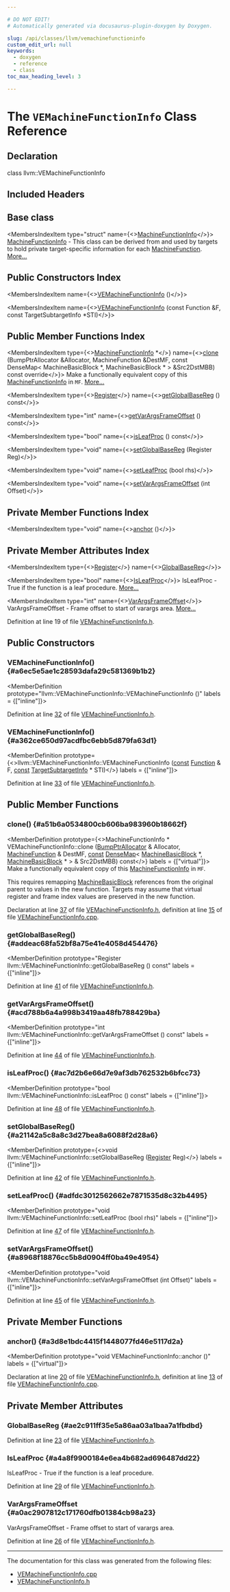 ```yaml
---

# DO NOT EDIT!
# Automatically generated via docusaurus-plugin-doxygen by Doxygen.

slug: /api/classes/llvm/vemachinefunctioninfo
custom_edit_url: null
keywords:
  - doxygen
  - reference
  - class
toc_max_heading_level: 3

---
```





# The `VEMachineFunctionInfo` Class Reference

<DoxygenPage pluginConfig={pluginConfig}>



## Declaration

<CodeBlock>class llvm::VEMachineFunctionInfo</CodeBlock>

## Included Headers

<IncludesList>
<IncludesListItem
  filePath="Target/VE/VEMachineFunctionInfo.h"
  permalink="/docs/api/files/lib/lib/target/lib/target/ve/vemachinefunctioninfo-h"
  isLocal="true" />
</IncludesList>

## Base class

<MembersIndex>

<MembersIndexItem
  type="struct"
  name={<><a href="/docs/api/structs/llvm/machinefunctioninfo">MachineFunctionInfo</a></>}>
<a href="/docs/api/structs/llvm/machinefunctioninfo">MachineFunctionInfo</a> - This class can be derived from and used by targets to hold private target-specific information for each <a href="/docs/api/classes/llvm/machinefunction">MachineFunction</a>. <a href="/docs/api/structs/llvm/machinefunctioninfo/#details">More...</a>
</MembersIndexItem>

</MembersIndex>

## Public Constructors Index

<MembersIndex>

<MembersIndexItem
  name={<><a href="#a6ec5e5ae1c28593dafa29c581369b1b2">VEMachineFunctionInfo</a> ()</>}>
</MembersIndexItem>

<MembersIndexItem
  name={<><a href="#a362ce650d97acdfbc6ebb5d879fa63d1">VEMachineFunctionInfo</a> (const Function &amp;F, const TargetSubtargetInfo &#42;STI)</>}>
</MembersIndexItem>

</MembersIndex>

## Public Member Functions Index

<MembersIndex>

<MembersIndexItem
  type={<><a href="/docs/api/structs/llvm/machinefunctioninfo">MachineFunctionInfo</a> &#42;</>}
  name={<><a href="#a51b6a0534800cb606ba983960b18662f">clone</a> (BumpPtrAllocator &amp;Allocator, MachineFunction &amp;DestMF, const DenseMap&lt; MachineBasicBlock &#42;, MachineBasicBlock &#42; &gt; &amp;Src2DstMBB) const override</>}>
Make a functionally equivalent copy of this <a href="/docs/api/structs/llvm/machinefunctioninfo">MachineFunctionInfo</a> in <code>MF</code>. <a href="#a51b6a0534800cb606ba983960b18662f">More...</a>
</MembersIndexItem>

<MembersIndexItem
  type={<><a href="/docs/api/classes/llvm/register">Register</a></>}
  name={<><a href="#addeac68fa52bf8a75e41e4058d454476">getGlobalBaseReg</a> () const</>}>
</MembersIndexItem>

<MembersIndexItem
  type="int"
  name={<><a href="#acd788b6a4a998b3419aa48fb788429ba">getVarArgsFrameOffset</a> () const</>}>
</MembersIndexItem>

<MembersIndexItem
  type="bool"
  name={<><a href="#ac7d2b6e66d7e9af3db762532b6bfcc73">isLeafProc</a> () const</>}>
</MembersIndexItem>

<MembersIndexItem
  type="void"
  name={<><a href="#a21142a5c8a8c3d27bea8a6088f2d28a6">setGlobalBaseReg</a> (Register Reg)</>}>
</MembersIndexItem>

<MembersIndexItem
  type="void"
  name={<><a href="#adfdc3012562662e7871535d8c32b4495">setLeafProc</a> (bool rhs)</>}>
</MembersIndexItem>

<MembersIndexItem
  type="void"
  name={<><a href="#a8968f18876cc5b8d0904ff0ba49e4954">setVarArgsFrameOffset</a> (int Offset)</>}>
</MembersIndexItem>

</MembersIndex>

## Private Member Functions Index

<MembersIndex>

<MembersIndexItem
  type="void"
  name={<><a href="#a3d8e1bdc4415f1448077fd46e5117d2a">anchor</a> ()</>}>
</MembersIndexItem>

</MembersIndex>

## Private Member Attributes Index

<MembersIndex>

<MembersIndexItem
  type={<><a href="/docs/api/classes/llvm/register">Register</a></>}
  name={<><a href="#ae2c911ff35e5a86aa03a1baa7a1fbdbd">GlobalBaseReg</a></>}>
</MembersIndexItem>

<MembersIndexItem
  type="bool"
  name={<><a href="#a4a8f9900184e6ea4b682ad696487dd22">IsLeafProc</a></>}>
IsLeafProc - True if the function is a leaf procedure. <a href="#a4a8f9900184e6ea4b682ad696487dd22">More...</a>
</MembersIndexItem>

<MembersIndexItem
  type="int"
  name={<><a href="#a0ac2907812c171760dfb01384cb98a23">VarArgsFrameOffset</a></>}>
VarArgsFrameOffset - Frame offset to start of varargs area. <a href="#a0ac2907812c171760dfb01384cb98a23">More...</a>
</MembersIndexItem>

</MembersIndex>


Definition at line 19 of file <a href="/docs/api/files/lib/lib/target/lib/target/ve/vemachinefunctioninfo-h">VEMachineFunctionInfo.h</a>.

<SectionDefinition>

## Public Constructors

### VEMachineFunctionInfo() {#a6ec5e5ae1c28593dafa29c581369b1b2}

<MemberDefinition
  prototype="llvm::VEMachineFunctionInfo::VEMachineFunctionInfo ()"
  labels = {["inline"]}>

Definition at line <a href="/docs/api/files/lib/lib/target/lib/target/ve/vemachinefunctioninfo-h/#l00032">32</a> of file <a href="/docs/api/files/lib/lib/target/lib/target/ve/vemachinefunctioninfo-h">VEMachineFunctionInfo.h</a>.
</MemberDefinition>

### VEMachineFunctionInfo() {#a362ce650d97acdfbc6ebb5d879fa63d1}

<MemberDefinition
  prototype={<>llvm::VEMachineFunctionInfo::VEMachineFunctionInfo (<a href="/docs/api/files/lib/lib/target/lib/target/aarch64/aarch64promoteconstant-cpp/#a90f8350fecae261c25be85d38b451bff">const</a> <a href="/docs/api/classes/llvm/function">Function</a> &amp; F, <a href="/docs/api/files/lib/lib/target/lib/target/aarch64/aarch64promoteconstant-cpp/#a90f8350fecae261c25be85d38b451bff">const</a> <a href="/docs/api/classes/llvm/targetsubtargetinfo">TargetSubtargetInfo</a> &#42; STI)</>}
  labels = {["inline"]}>

Definition at line <a href="/docs/api/files/lib/lib/target/lib/target/ve/vemachinefunctioninfo-h/#l00033">33</a> of file <a href="/docs/api/files/lib/lib/target/lib/target/ve/vemachinefunctioninfo-h">VEMachineFunctionInfo.h</a>.
</MemberDefinition>

</SectionDefinition>

<SectionDefinition>

## Public Member Functions

### clone() {#a51b6a0534800cb606ba983960b18662f}

<MemberDefinition
  prototype={<>MachineFunctionInfo &#42; VEMachineFunctionInfo::clone (<a href="/docs/api/namespaces/llvm/#a8e612822d4ba7bb36c9c79582a567108">BumpPtrAllocator</a> &amp; Allocator, <a href="/docs/api/classes/llvm/machinefunction">MachineFunction</a> &amp; DestMF, <a href="/docs/api/files/lib/lib/target/lib/target/aarch64/aarch64promoteconstant-cpp/#a90f8350fecae261c25be85d38b451bff">const</a> <a href="/docs/api/classes/llvm/densemap">DenseMap</a>&lt; <a href="/docs/api/classes/llvm/machinebasicblock">MachineBasicBlock</a> &#42;, <a href="/docs/api/classes/llvm/machinebasicblock">MachineBasicBlock</a> &#42; &gt; &amp; Src2DstMBB) const</>}
  labels = {["virtual"]}>
Make a functionally equivalent copy of this <a href="/docs/api/structs/llvm/machinefunctioninfo">MachineFunctionInfo</a> in <code>MF</code>.

This requires remapping <a href="/docs/api/classes/llvm/machinebasicblock">MachineBasicBlock</a> references from the original parent to values in the new function. Targets may assume that virtual register and frame index values are preserved in the new function.

Declaration at line <a href="/docs/api/files/lib/lib/target/lib/target/ve/vemachinefunctioninfo-h/#l00037">37</a> of file <a href="/docs/api/files/lib/lib/target/lib/target/ve/vemachinefunctioninfo-h">VEMachineFunctionInfo.h</a>, definition at line <a href="/docs/api/files/lib/lib/target/lib/target/ve/vemachinefunctioninfo-cpp/#l00015">15</a> of file <a href="/docs/api/files/lib/lib/target/lib/target/ve/vemachinefunctioninfo-cpp">VEMachineFunctionInfo.cpp</a>.
</MemberDefinition>

### getGlobalBaseReg() {#addeac68fa52bf8a75e41e4058d454476}

<MemberDefinition
  prototype="Register llvm::VEMachineFunctionInfo::getGlobalBaseReg () const"
  labels = {["inline"]}>

Definition at line <a href="/docs/api/files/lib/lib/target/lib/target/ve/vemachinefunctioninfo-h/#l00041">41</a> of file <a href="/docs/api/files/lib/lib/target/lib/target/ve/vemachinefunctioninfo-h">VEMachineFunctionInfo.h</a>.
</MemberDefinition>

### getVarArgsFrameOffset() {#acd788b6a4a998b3419aa48fb788429ba}

<MemberDefinition
  prototype="int llvm::VEMachineFunctionInfo::getVarArgsFrameOffset () const"
  labels = {["inline"]}>

Definition at line <a href="/docs/api/files/lib/lib/target/lib/target/ve/vemachinefunctioninfo-h/#l00044">44</a> of file <a href="/docs/api/files/lib/lib/target/lib/target/ve/vemachinefunctioninfo-h">VEMachineFunctionInfo.h</a>.
</MemberDefinition>

### isLeafProc() {#ac7d2b6e66d7e9af3db762532b6bfcc73}

<MemberDefinition
  prototype="bool llvm::VEMachineFunctionInfo::isLeafProc () const"
  labels = {["inline"]}>

Definition at line <a href="/docs/api/files/lib/lib/target/lib/target/ve/vemachinefunctioninfo-h/#l00048">48</a> of file <a href="/docs/api/files/lib/lib/target/lib/target/ve/vemachinefunctioninfo-h">VEMachineFunctionInfo.h</a>.
</MemberDefinition>

### setGlobalBaseReg() {#a21142a5c8a8c3d27bea8a6088f2d28a6}

<MemberDefinition
  prototype={<>void llvm::VEMachineFunctionInfo::setGlobalBaseReg (<a href="/docs/api/classes/llvm/register">Register</a> Reg)</>}
  labels = {["inline"]}>

Definition at line <a href="/docs/api/files/lib/lib/target/lib/target/ve/vemachinefunctioninfo-h/#l00042">42</a> of file <a href="/docs/api/files/lib/lib/target/lib/target/ve/vemachinefunctioninfo-h">VEMachineFunctionInfo.h</a>.
</MemberDefinition>

### setLeafProc() {#adfdc3012562662e7871535d8c32b4495}

<MemberDefinition
  prototype="void llvm::VEMachineFunctionInfo::setLeafProc (bool rhs)"
  labels = {["inline"]}>

Definition at line <a href="/docs/api/files/lib/lib/target/lib/target/ve/vemachinefunctioninfo-h/#l00047">47</a> of file <a href="/docs/api/files/lib/lib/target/lib/target/ve/vemachinefunctioninfo-h">VEMachineFunctionInfo.h</a>.
</MemberDefinition>

### setVarArgsFrameOffset() {#a8968f18876cc5b8d0904ff0ba49e4954}

<MemberDefinition
  prototype="void llvm::VEMachineFunctionInfo::setVarArgsFrameOffset (int Offset)"
  labels = {["inline"]}>

Definition at line <a href="/docs/api/files/lib/lib/target/lib/target/ve/vemachinefunctioninfo-h/#l00045">45</a> of file <a href="/docs/api/files/lib/lib/target/lib/target/ve/vemachinefunctioninfo-h">VEMachineFunctionInfo.h</a>.
</MemberDefinition>

</SectionDefinition>

<SectionDefinition>

## Private Member Functions

### anchor() {#a3d8e1bdc4415f1448077fd46e5117d2a}

<MemberDefinition
  prototype="void VEMachineFunctionInfo::anchor ()"
  labels = {["virtual"]}>

Declaration at line <a href="/docs/api/files/lib/lib/target/lib/target/ve/vemachinefunctioninfo-h/#l00020">20</a> of file <a href="/docs/api/files/lib/lib/target/lib/target/ve/vemachinefunctioninfo-h">VEMachineFunctionInfo.h</a>, definition at line <a href="/docs/api/files/lib/lib/target/lib/target/ve/vemachinefunctioninfo-cpp/#l00013">13</a> of file <a href="/docs/api/files/lib/lib/target/lib/target/ve/vemachinefunctioninfo-cpp">VEMachineFunctionInfo.cpp</a>.
</MemberDefinition>

</SectionDefinition>

<SectionDefinition>

## Private Member Attributes

### GlobalBaseReg {#ae2c911ff35e5a86aa03a1baa7a1fbdbd}

<MemberDefinition
  prototype="Register llvm::VEMachineFunctionInfo::GlobalBaseReg">

Definition at line <a href="/docs/api/files/lib/lib/target/lib/target/ve/vemachinefunctioninfo-h/#l00023">23</a> of file <a href="/docs/api/files/lib/lib/target/lib/target/ve/vemachinefunctioninfo-h">VEMachineFunctionInfo.h</a>.
</MemberDefinition>

### IsLeafProc {#a4a8f9900184e6ea4b682ad696487dd22}

<MemberDefinition
  prototype="bool llvm::VEMachineFunctionInfo::IsLeafProc">
IsLeafProc - True if the function is a leaf procedure.

Definition at line <a href="/docs/api/files/lib/lib/target/lib/target/ve/vemachinefunctioninfo-h/#l00029">29</a> of file <a href="/docs/api/files/lib/lib/target/lib/target/ve/vemachinefunctioninfo-h">VEMachineFunctionInfo.h</a>.
</MemberDefinition>

### VarArgsFrameOffset {#a0ac2907812c171760dfb01384cb98a23}

<MemberDefinition
  prototype="int llvm::VEMachineFunctionInfo::VarArgsFrameOffset">
VarArgsFrameOffset - Frame offset to start of varargs area.

Definition at line <a href="/docs/api/files/lib/lib/target/lib/target/ve/vemachinefunctioninfo-h/#l00026">26</a> of file <a href="/docs/api/files/lib/lib/target/lib/target/ve/vemachinefunctioninfo-h">VEMachineFunctionInfo.h</a>.
</MemberDefinition>

</SectionDefinition>

<hr/>

The documentation for this class was generated from the following files:

<ul>
<li><a href="/docs/api/files/lib/lib/target/lib/target/ve/vemachinefunctioninfo-cpp">VEMachineFunctionInfo.cpp</a></li>
<li><a href="/docs/api/files/lib/lib/target/lib/target/ve/vemachinefunctioninfo-h">VEMachineFunctionInfo.h</a></li>
</ul>

</DoxygenPage>
